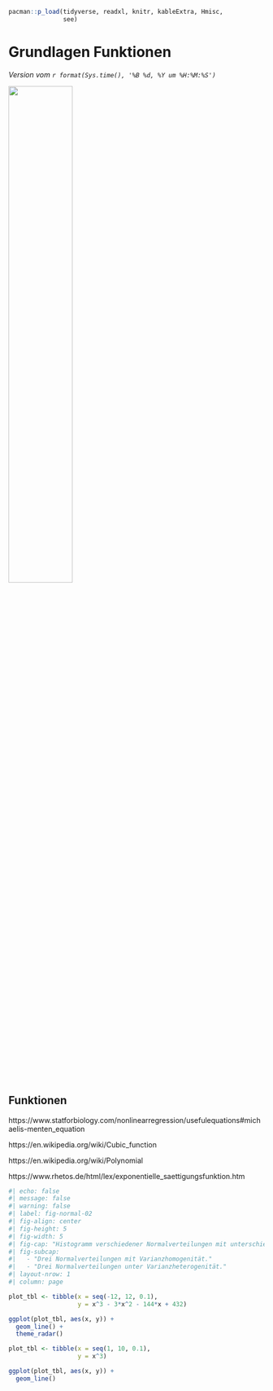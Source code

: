 ```r
pacman::p_load(tidyverse, readxl, knitr, kableExtra, Hmisc,
               see)
```

# Grundlagen Funktionen {#sec-prob-basic}

*Version vom `r format(Sys.time(), '%B %d, %Y um %H:%M:%S')`*

![](images/caution.png){fig-align="center" width="50%"}


## Funktionen

https://www.statforbiology.com/nonlinearregression/usefulequations#michaelis-menten_equation

https://en.wikipedia.org/wiki/Cubic_function

https://en.wikipedia.org/wiki/Polynomial


https://www.rhetos.de/html/lex/exponentielle_saettigungsfunktion.htm

```r
#| echo: false
#| message: false
#| warning: false
#| label: fig-normal-02
#| fig-align: center
#| fig-height: 5
#| fig-width: 5
#| fig-cap: "Histogramm verschiedener Normalverteilungen mit unterschiedlichen Mittelwerten."
#| fig-subcap: 
#|   - "Drei Normalverteilungen mit Varianzhomogenität."
#|   - "Drei Normalverteilungen unter Varianzheterogenität."
#| layout-nrow: 1
#| column: page

plot_tbl <- tibble(x = seq(-12, 12, 0.1),
                   y = x^3 - 3*x^2 - 144*x + 432)

ggplot(plot_tbl, aes(x, y)) +
  geom_line() +
  theme_radar()

plot_tbl <- tibble(x = seq(1, 10, 0.1),
                   y = x^3)

ggplot(plot_tbl, aes(x, y)) +
  geom_line()
```

